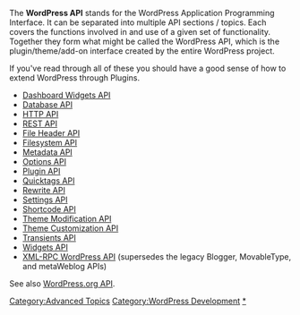 {{Languages|
{{en|WordPress APIs}}
{{ru|ru:API WordPress}}
{{ja|WordPress API}}
}}

The '''WordPress API''' stands for the WordPress Application Programming Interface. It can be separated into multiple API sections / topics. Each covers the functions involved in and use of a given set of functionality. Together they form what might be called the WordPress API, which is the plugin/theme/add-on interface created by the entire WordPress project.

If you've read through all of these you should have a good sense of how to extend WordPress through Plugins.

* [[Dashboard Widgets API]]
* [[Database API]]
* [[HTTP API]]
* [https://developer.wordpress.org/rest-api/ REST API]
* [[File Header API]]
* [[Filesystem API]]
* [[Metadata API]]
* [[Options API]]
* [[Plugin API]]
* [[Quicktags API]]
* [[Rewrite API]]
* [[Settings API]]
* [[Shortcode API]]
* [[Theme Modification API]]
* [[Theme Customization API]]
* [[Transients API]]
* [[Widgets API]]
* [[XML-RPC WordPress API]] (supersedes the legacy Blogger, MovableType, and metaWeblog APIs)

See also [[WordPress.org API]].

{{DEFAULTSORT:API}}
[[Category:Advanced Topics]]
[[Category:WordPress Development]]
[[Category:API|*]]